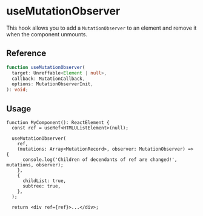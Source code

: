 
<Meta title="hooks/useMutationObserver" />

# useMutationObserver

This hook allows you to add a `MutationObserver` to an element and remove it when the component
unmounts.

## Reference

```ts
function useMutationObserver(
  target: Unreffable<Element | null>,
  callback: MutationCallback,
  options: MutationObserverInit,
): void;
```

## Usage

```tsx
function MyComponent(): ReactElement {
  const ref = useRef<HTMLUListElement>(null);

  useMutationObserver(
    ref,
    (mutations: Array<MutationRecord>, observer: MutationObserver) => {
      console.log('Children of decendants of ref are changed!', mutations, observer);
    },
    {
      childList: true,
      subtree: true,
    },
  );

  return <div ref={ref}>...</div>;
```
